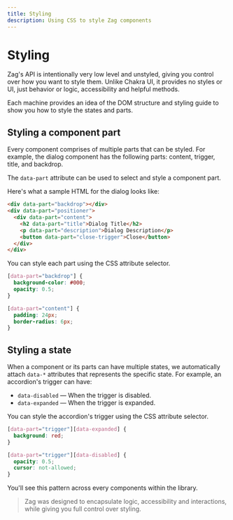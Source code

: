 ```yaml
---
title: Styling
description: Using CSS to style Zag components
---
```


# Styling

Zag's API is intentionally very low level and unstyled, giving you control over
how you want to style them. Unlike Chakra UI, it provides no styles or UI, just
behavior or logic, accessibility and helpful methods.

Each machine provides an idea of the DOM structure and styling guide to show you
how to style the states and parts.

## Styling a component part

Every component comprises of multiple parts that can be styled. For example, the
dialog component has the following parts: content, trigger, title, and backdrop.

The `data-part` attribute can be used to select and style a component part.

Here's what a sample HTML for the dialog looks like:

```html
<div data-part="backdrop"></div>
<div data-part="positioner">
  <div data-part="content">
    <h2 data-part="title">Dialog Title</h2>
    <p data-part="description">Dialog Description</p>
    <button data-part="close-trigger">Close</button>
  </div>
</div>
```

You can style each part using the CSS attribute selector.

```css
[data-part="backdrop"] {
  background-color: #000;
  opacity: 0.5;
}

[data-part="content"] {
  padding: 24px;
  border-radius: 6px;
}
```

## Styling a state

When a component or its parts can have multiple states, we automatically attach
`data-*` attributes that represents the specific state. For example, an
accordion's trigger can have:

- `data-disabled` — When the trigger is disabled.
- `data-expanded` — When the trigger is expanded.

You can style the accordion's trigger using the CSS attribute selector.

```css
[data-part="trigger"][data-expanded] {
  background: red;
}

[data-part="trigger"][data-disabled] {
  opacity: 0.5;
  cursor: not-allowed;
}
```

You'll see this pattern across every components within the library.

> Zag was designed to encapsulate logic, accessibility and interactions, while
> giving you full control over styling.
